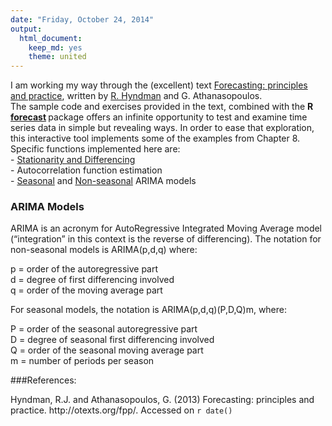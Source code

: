 ```yaml
---
date: "Friday, October 24, 2014"
output:
  html_document:
    keep_md: yes
    theme: united
---
```


I am working my way through the (excellent) text [Forecasting: principles and practice](http://otexts.org/fpp/), written by [R. Hyndman](http://robjhyndman.com/) and G. Athanasopoulos.   
The sample code and exercises provided in the text, combined with the **R [forecast](http://cran.r-project.org/web/packages/forecast/index.html) **package offers an infinite opportunity to test and examine time series data in simple but revealing ways.  In order to ease that exploration, this interactive tool implements some of the examples from Chapter 8.  Specific functions implemented here are:   
- [Stationarity and Differencing](https://www.otexts.org/fpp/8/1)   
- Autocorrelation function estimation   
- [Seasonal](https://www.otexts.org/fpp/8/9) and [Non-seasonal](https://www.otexts.org/fpp/8/5) ARIMA models

### ARIMA Models   
ARIMA is an acronym for AutoRegressive Integrated Moving Average model (“integration” in this context is the reverse of differencing).  The notation for non-seasonal models is ARIMA(p,d,q) where:   

p = order of the autoregressive part   
d = degree of first differencing involved   
q = order of the moving average part   

For seasonal models, the notation is ARIMA(p,d,q)(P,D,Q)m, where:   

P = order of the seasonal autoregressive part   
D = degree of seasonal first differencing involved   
Q = order of the seasonal moving average part   
m = number of periods per season   

###References:   
  
Hyndman, R.J. and Athanasopoulos, G. (2013) Forecasting: principles and practice. http://otexts.org/fpp/. Accessed on `r date()`    
